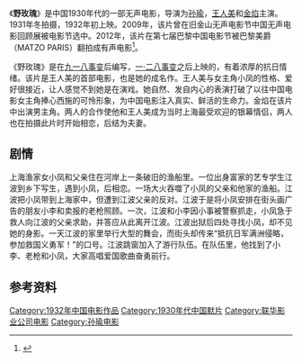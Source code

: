 {{Infobox Film
| name               = 野玫瑰
| original_name      = 
| image              = 《野玫瑰》剧照.jpg
| caption            = 《野玫瑰》剧照
| director           = [[孙瑜_(导演)|孙瑜]]
| producer           =  
| 製片  =  
| writer             =  
| screenplay         =  
| starring           = [[王人美|王人美]]<br>[[金焰|金焰]]
| music              =  
| cinematography     =  
| sound              = 
|主題曲        =  
| production_company = [[联华影业公司|联华影业公司]]
| distributor        = [[联华影业公司|联华影业公司]]
| released           = 1932年[[上海|上海]]
| runtime            =  
| language           = [[中文|中文]]
| budget             = 
| imdb_id            =  
| gross              = 
}}
《'''野玫瑰'''》是中国1930年代的一部无声电影，导演为[[孙瑜_(导演)|孙瑜]]，[[王人美|王人美]]和[[金焰|金焰]]主演。1931年冬拍摄，1932年初上映。2009年，该片曾在旧金山无声电影节中国无声电影回顾展被电影节选中。2012年，该片在第七届巴黎中国电影节被巴黎美爵（MATZO PARIS）翻拍成有声电影<ref>{{cite web |url=http://roll.sohu.com/20120915/n353229139.shtml |title=孙瑜巴黎再现荧屏 巴黎美爵欲把无声变有声 |publisher=搜狐网 |date=2012-09-15 |access-date=2016-05-10 |archive-date=2020-02-01 |archive-url=https://web.archive.org/web/20200201060753/http://roll.sohu.com/20120915/n353229139.shtml |dead-url=no }}</ref>。

《野玫瑰》是在[[九一八事变|九一八事变]]后编写，[[一·二八事变|一·二八事变]]之后上映的，有着浓厚的抗日情绪{{r|王人美|朴圭媛|page1=85-87|page2=177}}。该片是王人美的首部电影，也是她的成名作。王人美与女主角小凤的性格、爱好很接近，让人感觉不到她是在演戏。她自然、发自内心的表演打破了以往中国电影女主角捧心西施的可怜形象，为中国电影注入真实、鲜活的生命力{{r|王人美|朴圭媛|page1=85-89|page2=177-184}}。金焰在该片中出演男主角。两人的合作使他和王人美成为当时上海最受欢迎的银幕情侣，两人也在拍摄此片时开始相恋，后结为夫妻{{r|刘澍|朴圭媛|page=42-43}}。

==剧情==
上海渔家女小凤和父亲住在河岸上一条破旧的渔船里。一位出身富家的艺专学生江波到乡下写生，遇到小凤，后相恋。一场大火吞噬了小凤的父亲和他家的渔船。江波把小凤带到上海家中，但遭到江波父亲的反对。江波于是将小凤安排在街头画广告的朋友小李和卖报的老枪照顾。一次，江波和小李因小事被警察抓走，小凤急于救人向江波的父亲求助，并答应从此离开江波。江波出狱后四处寻找小凤，却不见她的身影。一天江波的家里举行大型的舞会，而街头却传来“抵抗日军满洲侵略，参加救国义勇军！”的口号。江波跳窗加入了游行队伍。在队伍里，他找到了小李、老枪和小凤，大家高唱爱国歌曲奋勇前行。{{r|王人美|朴圭媛|page1=85|page2=177}}

==参考资料==
{{Commons|Category:Wild Roses (film)}}
{{Reflist|refs=
<ref name="朴圭媛">{{cite book |author=朴圭媛著|coauthors=石美玉，赵学美译  |title=《寻找我的外公：中国电影皇帝金焰》|url=https://archive.org/details/xunzhaowodewaigo0000pakk|year=2009年4月 |publisher=上海文艺出版社 |location=上海 |ISBN=978-7-5321-3077-1}}</ref>
<ref name="王人美">{{cite book |author=王人美口述|coauthors=解波整理  |title=《我的成名与不幸》|year=2011年8月 |publisher=江苏文艺出版社 |location=南京 |ISBN=978-7-5399-3747-2}}</ref>
<ref name="刘澍">{{cite book |author=刘澍|coauthors=   |title=《民国范儿——电影皇帝金焰》|year=2011年1月 |publisher=中国文史出版社 |location=北京 |ISBN=978-7-5034-2815-9}}</ref>
}}

[[Category:1932年中国电影作品|Category:1932年中国电影作品]]
[[Category:1930年代中国默片|Category:1930年代中国默片]]
[[Category:联华影业公司电影|Category:联华影业公司电影]]
[[Category:孙瑜电影|Category:孙瑜电影]]